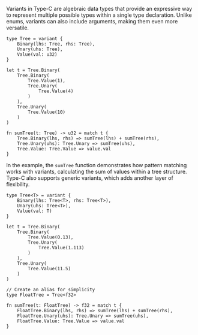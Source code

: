 Variants in Type-C are algebraic data types that provide an expressive way to represent multiple possible types within a
single type declaration. Unlike enums, variants can also include arguments, making them even more versatile.

```tc
type Tree = variant {
    Binary(lhs: Tree, rhs: Tree),
    Unary(uhs: Tree),
    Value(val: u32)
}

let t = Tree.Binary(
    Tree.Binary(
        Tree.Value(1),
        Tree.Unary(
            Tree.Value(4)
        )
    ),
    Tree.Unary(
        Tree.Value(10)
    )
)

fn sumTree(t: Tree) -> u32 = match t {
    Tree.Binary(lhs, rhs) => sumTree(lhs) + sumTree(rhs),
    Tree.Unary(uhs): Tree.Unary => sumTree(uhs),
    Tree.Value: Tree.Value => value.val
}
```

In the example, the `sumTree` function demonstrates how pattern matching works with variants, calculating the sum of
values within a tree structure. Type-C also supports generic variants, which adds another layer of flexibility.

```tc
type Tree<T> = variant {
    Binary(lhs: Tree<T>, rhs: Tree<T>),
    Unary(uhs: Tree<T>),
    Value(val: T)
}

let t = Tree.Binary(
    Tree.Binary(
        Tree.Value(0.13),
        Tree.Unary(
            Tree.Value(1.113)
        )
    ),
    Tree.Unary(
        Tree.Value(11.5)
    )
)

// Create an alias for simplicity
type FloatTree = Tree<f32>

fn sumTree(t: FloatTree) -> f32 = match t {
    FloatTree.Binary(lhs, rhs) => sumTree(lhs) + sumTree(rhs),
    FloatTree.Unary(uhs): Tree.Unary => sumTree(uhs),
    FloatTree.Value: Tree.Value => value.val
}
```
